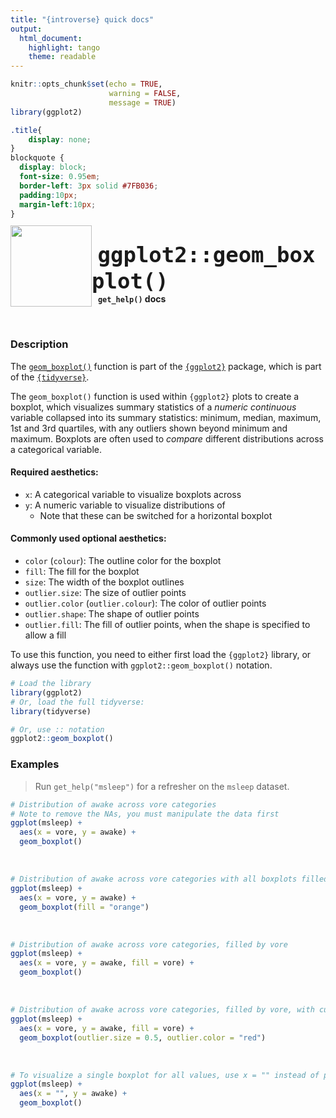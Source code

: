 ```yaml
---
title: "{introverse} quick docs"
output: 
  html_document:
    highlight: tango
    theme: readable
---
```



```r
knitr::opts_chunk$set(echo = TRUE, 
                      warning = FALSE, 
                      message = TRUE)
library(ggplot2)
```

```css
.title{
    display: none;
}
blockquote {
  display: block;
  font-size: 0.95em;
  border-left: 3px solid #7FB036;
  padding:10px;
  margin-left:10px;
}
```

<div>
<br>
 <img src = "logo.png" style = "float:left;height:130px;margin-top:-20px;">
 <span style = "font-weight:bold;font-size:40px;"> 
  &nbsp;<code>ggplot2::geom_boxplot()</code>
 </span>
 <br>
 <b>&nbsp;&nbsp;&nbsp;<code>get_help()</code> docs</b>
</div>
<br>

### Description

The [`geom_boxplot()`](https://ggplot2.tidyverse.org/reference/geom_boxplot.html) function is part of the [`{ggplot2}`](https://ggplot2.tidyverse.org/) package, which is part of the [`{tidyverse}`](https://www.tidyverse.org/).

The `geom_boxplot()` function is used within `{ggplot2}` plots to create a boxplot, which visualizes summary statistics of a _numeric continuous_ variable collapsed into its summary statistics: minimum, median, maximum, 1st and 3rd quartiles, with any outliers shown beyond minimum and maximum. Boxplots are often used to _compare_ different distributions across a categorical variable.

#### Required aesthetics:

+ `x`: A categorical variable to visualize boxplots across
+ `y`: A numeric variable to visualize distributions of
  + Note that these can be switched for a horizontal boxplot

#### Commonly used optional aesthetics:

+ `color` (`colour`): The outline color for the boxplot
+ `fill`: The fill for the boxplot
+ `size`: The width of the boxplot outlines
+ `outlier.size`: The size of outlier points
+ `outlier.color` (`outlier.colour`): The color of outlier points
+ `outlier.shape`: The shape of outlier points
+ `outlier.fill`: The fill of outlier points, when the shape is specified to allow a fill


<!-- Add the following if the topic is a function that does NOT come with base R, and uncomment/fill in the subsequent multiline HTML comment: -->
To use this function, you need to either first load the `{ggplot2}` library, or always use the function with `ggplot2::geom_boxplot()` notation.

```r
# Load the library
library(ggplot2)
# Or, load the full tidyverse:
library(tidyverse)

# Or, use :: notation
ggplot2::geom_boxplot()
```



### Examples

> Run `get_help("msleep")` for a refresher on the `msleep` dataset.

```r
# Distribution of awake across vore categories
# Note to remove the NAs, you must manipulate the data first
ggplot(msleep) + 
  aes(x = vore, y = awake) + 
  geom_boxplot()
```

<br>

```r
# Distribution of awake across vore categories with all boxplots filled the same
ggplot(msleep) + 
  aes(x = vore, y = awake) + 
  geom_boxplot(fill = "orange")
```

<br>


```r
# Distribution of awake across vore categories, filled by vore
ggplot(msleep) + 
  aes(x = vore, y = awake, fill = vore) + 
  geom_boxplot()
```

<br>

```r
# Distribution of awake across vore categories, filled by vore, with customized outliers
ggplot(msleep) + 
  aes(x = vore, y = awake, fill = vore) + 
  geom_boxplot(outlier.size = 0.5, outlier.color = "red")
```


<br>

```r
# To visualize a single boxplot for all values, use x = "" instead of providing a variable
ggplot(msleep) + 
  aes(x = "", y = awake) + 
  geom_boxplot()
```

